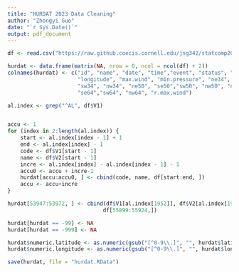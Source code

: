 ```yaml
---
title: "HURDAT 2023 Data Cleaning"
author: "Zhongyi Guo"
date: "`r Sys.Date()`"
output: pdf_document
---
```


```r
df <- read.csv("https://raw.github.coecis.cornell.edu/jsg342/statcomp2023/main/datasets/hurdat2-1851-2022-040723.txt?token=GHSAT0AAAAAAAAANP6TER7C3F5K55R7K7MQZC6SVNQ", header = FALSE, na.strings = "")
```



```r
hurdat <- data.frame(matrix(NA, nrow = 0, ncol = ncol(df) + 2))
colnames(hurdat) <- c("id", "name", "date", "time","event", "status", "latitude",
                      "longitude", "max.wind", "min.pressure", "ne34", "se34",
                      "sw34", "nw34", "ne50", "se50","sw50", "nw50", "ne64", 
                      "se64","sw64", "nw64", "r.max.wind")

al.index <- grep("^AL", df$V1)


accu <- 1
for (index in 2:length(al.index)) {
    start <- al.index[index - 1] + 1
    end <- al.index[index] - 1
    code <- df$V1[start - 1]
    name <- df$V2[start - 1]
    incre <- al.index[index] - al.index[index - 1] - 1
    accu0 <- accu + incre-1
    hurdat[accu:accu0, ] <- cbind(code, name, df[start:end, ])
    accu <- accu+incre
}

hurdat[53947:53972, ] <- cbind(df$V1[al.index[1952]], df$V2[al.index[1952]],
                              df[55899:55924,])
```

```r
hurdat[hurdat == -99] <- NA
hurdat[hurdat == -999] <- NA

hurdat$numeric.latitude <- as.numeric(gsub("[^0-9\\.]", "", hurdat$latitude))
hurdat$numeric.longitude <- as.numeric(gsub("[^0-9\\.]", "", hurdat$longitude)) - 180

save(hurdat, file = "hurdat.RData")
```
